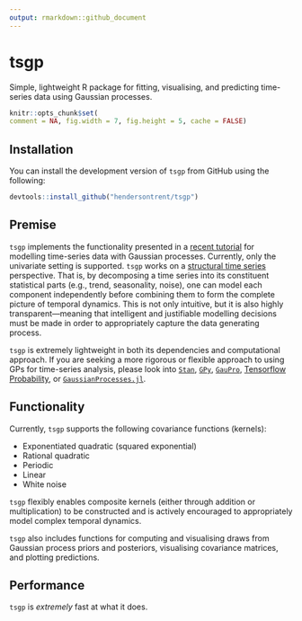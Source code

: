 ```yaml
---
output: rmarkdown::github_document
---
```


# tsgp

Simple, lightweight R package for fitting, visualising, and predicting time-series data using Gaussian processes.

```r
knitr::opts_chunk$set(
comment = NA, fig.width = 7, fig.height = 5, cache = FALSE)
```

## Installation

You can install the development version of `tsgp` from GitHub using the following:

```r
devtools::install_github("hendersontrent/tsgp")
```

## Premise

`tsgp` implements the functionality presented in a [recent tutorial](https://hendersontrent.github.io/posts/2024/05/gaussian-process-time-series/) for modelling time-series data with Gaussian processes. Currently, only the univariate setting is supported. `tsgp` works on a [structural time series](https://www.sciencedirect.com/science/article/abs/pii/S0169716105800458) perspective. That is, by decomposing a time series into its constituent statistical parts (e.g., trend, seasonality, noise), one can model each component independently before combining them to form the complete picture of temporal dynamics. This is not only intuitive, but it is also highly transparent---meaning that intelligent and justifiable modelling decisions must be made in order to appropriately capture the data generating process.

`tsgp` is extremely lightweight in both its dependencies and computational approach. If you are seeking a more rigorous or flexible approach to using GPs for time-series analysis, please look into [`Stan`](https://mc-stan.org), [`GPy`](https://gpy.readthedocs.io/en/deploy/), [`GauPro`](https://github.com/CollinErickson/GauPro), [Tensorflow Probability](https://www.tensorflow.org/probability), or [`GaussianProcesses.jl`](https://github.com/STOR-i/GaussianProcesses.jl).

## Functionality

Currently, `tsgp` supports the following covariance functions (kernels):

* Exponentiated quadratic (squared exponential)
* Rational quadratic
* Periodic
* Linear
* White noise

`tsgp` flexibly enables composite kernels (either through addition or multiplication) to be constructed and is actively encouraged to appropriately model complex temporal dynamics.

`tsgp` also includes functions for computing and visualising draws from Gaussian process priors and posteriors, visualising covariance matrices, and plotting predictions.

## Performance

`tsgp` is *extremely* fast at what it does.
